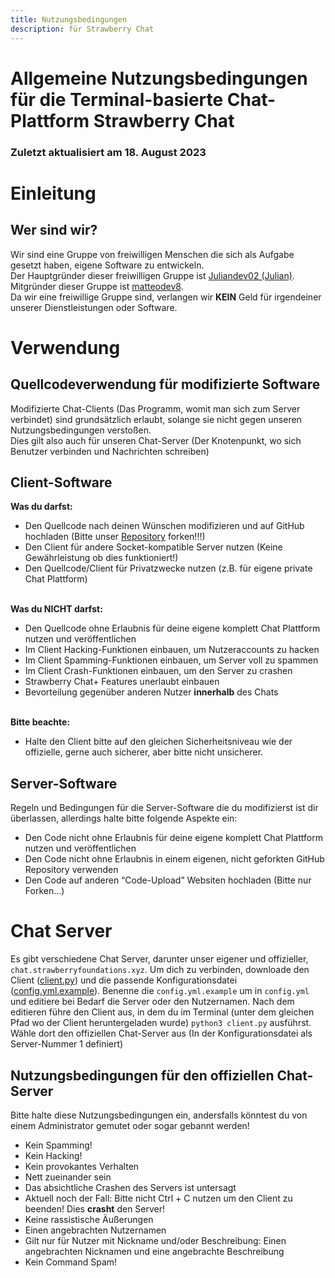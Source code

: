 ```yaml
---
title: Nutzungsbedingungen
description: für Strawberry Chat
---
```


<h1 id="allgemeine-nutzungsbedingungen-für-die-terminal-basierte-chat-plattform-strawberry-chat">Allgemeine Nutzungsbedingungen für die Terminal-basierte Chat-Plattform Strawberry Chat</h1>
<h3 id="zuletzt-aktualisiert-am-18.-august-2023">Zuletzt aktualisiert am 18. August 2023</h3>
<h1 id="einleitung">Einleitung</h1>
<h2 id="wer-sind-wir">Wer sind wir?</h2>
<p>Wir sind eine Gruppe von freiwilligen Menschen die sich als Aufgabe gesetzt haben, eigene Software zu entwickeln.<br>
Der Hauptgründer dieser freiwilligen Gruppe ist <a href="https://github.com/Juliandev02">Juliandev02 (Julian)</a>.<br>
Mitgründer dieser Gruppe ist <a href="https://github.com/matteodev8">matteodev8</a>.<br>
Da wir eine freiwillige Gruppe sind, verlangen wir <strong>KEIN</strong> Geld für irgendeiner unserer Dienstleistungen oder Software.</p>
<h1 id="verwendung">Verwendung</h1>
<h2 id="quellcodeverwendung-für-modifizierte-software">Quellcodeverwendung für modifizierte Software</h2>
<p>Modifizierte Chat-Clients (Das Programm, womit man sich zum Server verbindet) sind grundsätzlich erlaubt, solange sie nicht gegen unseren Nutzungsbedingungen verstoßen.<br>
Dies gilt also auch für unseren Chat-Server (Der Knotenpunkt, wo sich Benutzer verbinden und Nachrichten schreiben)</p>
<h2 id="client-software">Client-Software</h2>
<p><strong>Was du darfst:</strong></p>
<ul>
<li>Den Quellcode nach deinen Wünschen modifizieren und auf GitHub hochladen (Bitte unser <a href="https://github.com/Strawberry-Foundations/strawberry-chat/">Repository</a> forken!!!)</li>
<li>Den Client für andere Socket-kompatible Server nutzen (Keine Gewährleistung ob dies funktioniert!)</li>
<li>Den Quellcode/Client für Privatzwecke nutzen (z.B. für eigene private Chat Plattform)</li>
</ul>
<p><br><strong>Was du NICHT darfst:</strong></p>
<ul>
<li>Den Quellcode ohne Erlaubnis für deine eigene komplett Chat Plattform nutzen und veröffentlichen</li>
<li>Im Client Hacking-Funktionen einbauen, um Nutzeraccounts zu hacken</li>
<li>Im Client Spamming-Funktionen einbauen, um Server voll zu spammen</li>
<li>Im Client Crash-Funktionen einbauen, um den Server zu crashen</li>
<li>Strawberry Chat+ Features unerlaubt einbauen</li>
<li>Bevorteilung gegenüber anderen Nutzer <strong>innerhalb</strong> des Chats</li>
</ul>
<p><br><strong>Bitte beachte:</strong></p>
<ul>
<li>Halte den Client bitte auf den gleichen Sicherheitsniveau wie der offizielle, gerne auch sicherer, aber bitte nicht unsicherer.</li>
</ul>
<h2 id="server-software">Server-Software</h2>
<p>Regeln und Bedingungen für die Server-Software die du modifizierst ist dir überlassen, allerdings halte bitte folgende Aspekte ein:</p>
<ul>
<li>Den Code nicht ohne Erlaubnis für deine eigene komplett Chat Plattform nutzen und veröffentlichen</li>
<li>Den Code nicht ohne Erlaubnis in einem eigenen, nicht geforkten GitHub Repository verwenden</li>
<li>Den Code auf anderen “Code-Upload” Websiten hochladen (Bitte nur Forken…)</li>
</ul>
<h1 id="chat-server">Chat Server</h1>
<p>Es gibt verschiedene Chat Server, darunter unser eigener und offizieller, <code>chat.strawberryfoundations.xyz</code>. Um dich zu verbinden, downloade den Client (<a href="https://github.com/Strawberry-Foundations/strawberry-chat/blob/main/client/client.py">client.py</a>) und die passende Konfigurationsdatei (<a href="https://github.com/Strawberry-Foundations/strawberry-chat/blob/main/client/config.yml.example">config.yml.example</a>). Benenne die <code>config.yml.example</code> um in <code>config.yml</code> und editiere bei Bedarf die Server oder den Nutzernamen. Nach dem editieren führe den Client aus, in dem du im Terminal (unter dem gleichen Pfad wo der Client heruntergeladen wurde) <code>python3 client.py</code> ausführst. Wähle dort den offiziellen Chat-Server aus (In der Konfigurationsdatei als Server-Nummer 1 definiert)</p>
<h2 id="nutzungsbedingungen-für-den-offiziellen-chat-server">Nutzungsbedingungen für den offiziellen Chat-Server</h2>
<p>Bitte halte diese Nutzungsbedingungen ein, andersfalls könntest du von einem Administrator gemutet oder sogar gebannt werden!</p>
<ul>
<li>Kein Spamming!</li>
<li>Kein Hacking!</li>
<li>Kein provokantes Verhalten</li>
<li>Nett zueinander sein</li>
<li>Das absichtliche Crashen des Servers ist untersagt</li>
<li>Aktuell noch der Fall: Bitte nicht Ctrl + C nutzen um den Client zu beenden! Dies <strong>crasht</strong> den Server!</li>
<li>Keine rassistische Äußerungen</li>
<li>Einen angebrachten Nutzernamen</li>
<li>Gilt nur für Nutzer mit Nickname und/oder Beschreibung: Einen angebrachten Nicknamen und eine angebrachte Beschreibung</li>
<li>Kein Command Spam!</li>
</ul>